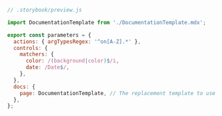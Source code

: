 ```js
// .storybook/preview.js

import DocumentationTemplate from './DocumentationTemplate.mdx';

export const parameters = {
  actions: { argTypesRegex: '^on[A-Z].*' },
  controls: {
    matchers: {
      color: /(background|color)$/i,
      date: /Date$/,
    },
  },
  docs: {
    page: DocumentationTemplate, // The replacement template to use
  },
};
```
